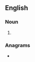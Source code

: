 ==English==

===Noun===
{{head|en|noun form}}

# {{plural of|en|servitude}}

===Anagrams===
* {{anagrams|en|a=deeirsstuv|divestures}}